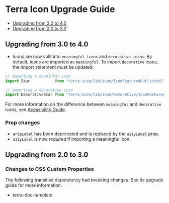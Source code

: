 
<Badge />

# Terra Icon Upgrade Guide

- [Upgrading from 3.0 to 4.0](#upgrading-from-3.0-to-4.0)
- [Upgrading from 2.0 to 3.0](#upgrading-from-2.0-to-3.0)

## Upgrading from 3.0 to 4.0

- Icons are now split into `meaningful icons` and `decorative icons`. By default, icons are imported as `meaningful`. To import `decorative` icons, the import statement must be updated:

```js
// importing a meaninful icon
import Star           from "terra-icon/lib/icon/IconFeaturedOutlineYellow";

// importing a decorative icon
import DecorativeStar from "terra-icon/lib/icon/decorative/IconFeaturedOutlineYellow";
```

For more information on the difference between `meaningful` and `decorative` icons, see [Acessibility Guide](/components/cerner-terra-core-docs/icon/accessibility-guide).

### Prop changes

- `ariaLabel` has been deprecated and is replaced by the `a11yLabel` prop.
- `a11yLabel` is now _required_ if importing a meaningful icon.


## Upgrading from 2.0 to 3.0

### Changes to CSS Custom Properties

The following transitive dependency had breaking changes. See its upgrade guide for more information.
* terra-doc-template
